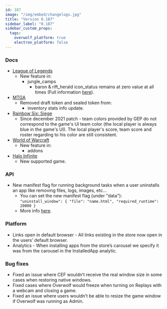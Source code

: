 ```yaml
---
id: 187
image: "/img/embed/changelogs.jpg"
title: "Version 0.187"
sidebar_label: "0.187"
sidebar_custom_props:
  tags:
    overwolf_platform: true
    electron_platform: false
---
```


### Docs

* [League of Legends](/api/live-game-data/supported-games/league-of-legends)
  * New feature in:
    * jungle_camps
      * baron & rift_herald icon_status remains at zero value at all times (Full information [here](https://github.com/overwolf/overwolf.github.io/blob/source/docs/games-events-league-of-legends.md#jungle_camp-note)).
* [MTGA](/api/live-game-data/supported-games/magic-the-gathering-arena)
  * Removed draft token and sealed token from:
    * inventory stats info update.
* [Rainbow Six: Siege](/api/live-game-data/supported-games/rainbow-six-siege)
  * Since december 2021 patch - team colors provided by GEP do not correspond to the game's UI team color (the local player is always blue in the game's UI). The local player's score, team score and roster regarding to his color are still consistent.
* [World of Warcraft](/api/live-game-data/supported-games/world-of-warcraft)
  * New feature in:
    * addons
* [Halo Infinite](/api/live-game-data/supported-games/halo-infinite)
  * New supported game.

### API

* New manifest flag for running background tasks when a user uninstalls an app like removing files, logs, images, etc...
  * You can set the new manifest flag (under "data"):  
    `"uninstall_window": { "file": "name.html", "required_runtime": 20000 }`
  * More info [here](/api/manifest#uninstall_window-object).

### Platform

* Links open in default browser - All links existing in the store now open in the users’ default browser.
* Analytics - When installing apps from the store’s carousel we specify it was from the carousel in the InstalledApp analytic.

### Bug fixes

* Fixed an issue where CEF wouldn’t receive the real window size in some cases when restoring native windows.
* Fixed cases where Overwolf would freeze when turning on Replays with a webcam and closing a game.
* Fixed an issue where users wouldn’t be able to resize the game window if Overwolf was running as Admin.

